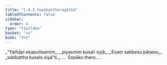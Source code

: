 ```yaml
---
title: "1.4.3 Sopākattheragāthā"
tableOfContents: false
sidebar:
  order: 4
type: "tipitaka"
basket: "su"
book: "th1"
---
```



<DynamicBreadcrumb />

<Division number="33" book="th1" bookNo="19" page="227">

<Paragraph number="76" type="verses" book="th1">
_“Yathāpi ekaputtasmiṃ,_  
_piyasmiṃ kusalī siyā;_  
_Evaṃ sabbesu pāṇesu,_  
_sabbattha kusalo siyā”ti._  


</Paragraph>
</Division>

<Paragraph number="77" type="center" book="th1">
…  Sopāko thero… .
</Paragraph>